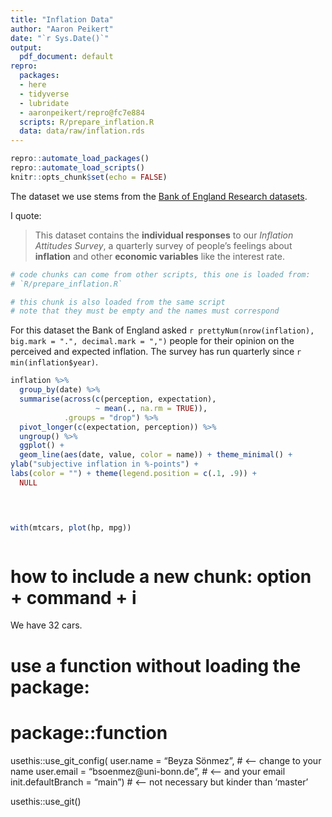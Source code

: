 ```yaml
---
title: "Inflation Data"
author: "Aaron Peikert"
date: "`r Sys.Date()`"
output: 
  pdf_document: default
repro:
  packages:
  - here
  - tidyverse
  - lubridate
  - aaronpeikert/repro@fc7e884
  scripts: R/prepare_inflation.R
  data: data/raw/inflation.rds
---
```


```r
repro::automate_load_packages()
repro::automate_load_scripts()
knitr::opts_chunk$set(echo = FALSE)
```

The dataset we use stems from the [Bank of England Research datasets](https://www.bankofengland.co.uk/statistics/research-datasets).

I quote:

> This dataset contains the **individual responses** to our *Inflation Attitudes Survey*, a quarterly survey of people's feelings about **inflation** and other **economic variables** like the interest rate.

```r
# code chunks can come from other scripts, this one is loaded from:
# `R/prepare_inflation.R`
```

```r
# this chunk is also loaded from the same script
# note that they must be empty and the names must correspond
```

For this dataset the Bank of England asked `r prettyNum(nrow(inflation), big.mark = ".", decimal.mark = ",")` people for their opinion on the perceived and expected inflation. The survey has run quarterly since `r min(inflation$year)`.

```r
inflation %>% 
  group_by(date) %>% 
  summarise(across(c(perception, expectation),
                   ~ mean(., na.rm = TRUE)),
            .groups = "drop") %>% 
  pivot_longer(c(expectation, perception)) %>% 
  ungroup() %>% 
  ggplot() +
  geom_line(aes(date, value, color = name)) + theme_minimal() +
ylab("subjective inflation in %-points") +
labs(color = "") + theme(legend.position = c(.1, .9)) +
  NULL


    
```

```r
with(mtcars, plot(hp, mpg))



```
# how to include a new chunk: option + command + i


We have 32 cars. 



# use a function without loading the package:
# package::function
usethis::use_git_config(
  user.name = "Beyza Sönmez", # <-- change to your name
  user.email = "bsoenmez@uni-bonn.de", # <-- and your email
  init.defaultBranch = "main") # <-- not necessary but kinder than 'master'

usethis::use_git()

